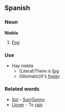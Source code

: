==Spanish==

===Noun===

'''Niebla'''

#[[Fog]]

===Use===

*Hay niebla
**(Literal)There is [[fog]]
**(Idiomatic)It's [[foggy]]

===Related words===

*[[Sol]] - [[Sun]]/[[Sunny]]
*[[Llover]] - To [[rain]]